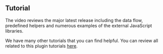 
## Tutorial

The video reviews the major latest release including the data flow, predefined helpers and numerous examples of the external JavaScript libraries.

<Youtube
  id="UVMysEjouNo"
  title="The Business Text panel for Grafana. Main features overview. 5.0.0"
/>

We have many other tutorials that you can find helpful. You can review all related to this plugin tutorials [here](/plugins/business-text/tutorials).
